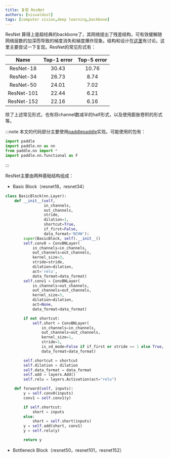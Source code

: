 ```yaml
---
title: 复现 ResNet
authors: [visualdust]
tags: [computer vision,deep learning,backbone]
---
```


ResNet 算得上是超经典的backbone了，其网络提出了残差结构，可有效缓解随网络层数的加深而导致的梯度消失和梯度爆炸现象。结构和设计在[这里](https://ml.akasaki.space/ch2p2/[11]ResNet)有讨论。这里主要尝试一下复现。ResNet的常见形式有：

|Name|Top-1 error|Top-5 error|
|:---:|:---:|:---:|
|ResNet-18 |30.43|10.76|
|ResNet-34 |26.73|8.74|
|ResNet-50 |24.01|7.02|
|ResNet-101|22.44|6.21|
|ResNet-152|22.16|6.16|

除了上述常见形式，也有将channel数减半的half形式，以及使用膨胀卷积的形式等。

<!--truncate-->

:::note
本文的代码部分主要使用[paddlepaddle](https://www.paddlepaddle.org/)实现。可能使用的包有：
```python
import paddle
import paddle.nn as nn
from paddle.nn import *
import paddle.nn.functional as F
```
:::

ResNet主要由两种基础结构组成：

- Basic Block（resnet18，resnet34）

```python
class BasicBlock(nn.Layer):
    def __init__(self,
                 in_channels,
                 out_channels,
                 stride,
                 dilation=1,
                 shortcut=True,
                 if_first=False,
                 data_format='NCHW'):
        super(BasicBlock, self).__init__()
        self.conv0 = ConvBNLayer(
            in_channels=in_channels,
            out_channels=out_channels,
            kernel_size=3,
            stride=stride,
            dilation=dilation,
            act='relu',
            data_format=data_format)
        self.conv1 = ConvBNLayer(
            in_channels=out_channels,
            out_channels=out_channels,
            kernel_size=3,
            dilation=dilation,
            act=None,
            data_format=data_format)

        if not shortcut:
            self.short = ConvBNLayer(
                in_channels=in_channels,
                out_channels=out_channels,
                kernel_size=1,
                stride=1,
                is_vd_mode=False if if_first or stride == 1 else True,
                data_format=data_format)

        self.shortcut = shortcut
        self.dilation = dilation
        self.data_format = data_format
        self.add = layers.Add()
        self.relu = layers.Activation(act="relu")

    def forward(self, inputs):
        y = self.conv0(inputs)
        conv1 = self.conv1(y)

        if self.shortcut:
            short = inputs
        else:
            short = self.short(inputs)
        y = self.add(short, conv1)
        y = self.relu(y)

        return y
```

- Bottleneck Block（resnet50，resnet101，resnet152）
